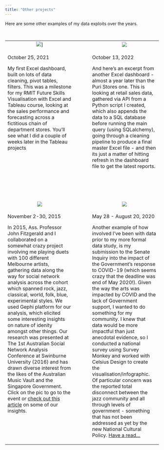 ```yaml
---
title: "Other projects"
---
```



Here are some other examples of my data exploits over the years. 


<br>

<table cellpadding="40" cellspacing="20">

<tr>
<td align="center" width="45%">
![](images/excel-example-03.png)]
</td>
<td width="10%">
</td>
<td align="center" width="45%">
![](images/excel-example-01.jpeg)
</td>
</tr>

<tr>
<td valign="top">
October 25, 2021

My first Excel dashboard, built on lots of data cleaning, pivot tables, filters. This was a milestone for my RMIT Future Skills Visualisation with Excel and Tableau course, looking at the sales performance and forecasting across a fictitious chain of department stores. You'll see what I did a couple of weeks later in the Tableau projects
</td>
<td>
</td>
<td valign="top">
October 13, 2022

And here's an excerpt from another Excel dashboard - almost a year later than the Puri Stores one. This is looking at retail sales data, gathered via API from a Python script I created, which also appends the data to a SQL database before running the main query (using SQLalchemy), going through a cleaning pipeline to produce a final master Excel file - and then its just a matter of hitting refresh in the dashboard file to get the latest reports.
</td>
</tr>

</tr>
<tr height="100px">
<td>
</td>
</tr>

<tr>
<td align="center" width="45%">
[![](images/melbourne-musos-02.png)](https://http://www.100251.com.au){target="_blank"}
</td>
<td width="10%">
</td>
<td align="center" width="45%">
[![](images/tuoa-covid-01.png)](https://www.tuoa.com.au/blog/survey-results-australian-jazz-amp-covid-19){target="_blank"}
</td>
</tr>

<tr>
<td valign="top">
November 2-30, 2015

In 2015, Ass. Professor John Fitzgerald and I collaborated on a somewhat crazy project involving me playing duets with 100 different Melbourne artists, gathering data along the way for social network analysis across the cohort which spanned rock, jazz, classical, world, folk, blue, experimental styles. We used Gephi platform for our analysis, which elicited some interesting insights on nature of idenity amongst other things. Our research was presented at The 1st Australian Social Network Analysis Conference at Swinburne University (2016) and has drawn diverse interest from the likes of the Australian Music Vault and the Singapore Government. Click on the pic to go to the event or [check out this article](https://www.tuoa.com.au/blog/fit-for-purpose-funding-the-creative-economy-beyond-venues-and-stars){target="_blank} on some of our insights.

</td>

<td>
</td>

<td valign="top">
May 28 - August 20, 2020

Another example of how involved I've been with data prior to my more formal data study, is my submission to the Senate Inquiry into the impact of the Government's response to COVID-19 (which seems crazy that the deadline was end of May 2020!). Given the way the arts was impacted by COVID and the lack of Government support, I wanted to do something for my community. I knew that data would be more impactful than just anecdotal evidence, so I conducted a national survey using Survey Monkey and worked with Celsius Design to create the visualisation/infographic. Of particular concern was the reported total disconnect between the jazz community and all through levels of government - something that has not been addressed as yet by the new National Cultural Policy. [Have a read...](https://www.tuoa.com.au/blog/survey-results-australian-jazz-amp-covid-19){target="_blank"}


</td>
</tr>
</table>


<br>







